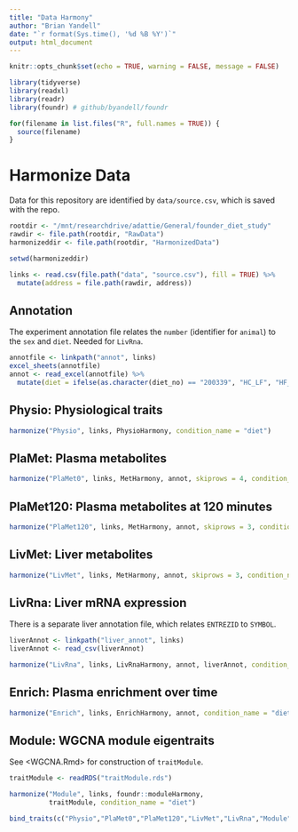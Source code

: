 ```yaml
---
title: "Data Harmony"
author: "Brian Yandell"
date: "`r format(Sys.time(), '%d %B %Y')`"
output: html_document
---
```


```r
knitr::opts_chunk$set(echo = TRUE, warning = FALSE, message = FALSE)
```

```r
library(tidyverse)
library(readxl)
library(readr)
library(foundr) # github/byandell/foundr
```

```r
for(filename in list.files("R", full.names = TRUE)) {
  source(filename)
}
```

# Harmonize Data

Data for this repository are identified by `data/source.csv`,
which is saved with the repo.

```r
rootdir <- "/mnt/researchdrive/adattie/General/founder_diet_study"
rawdir <- file.path(rootdir, "RawData")
harmonizeddir <- file.path(rootdir, "HarmonizedData")
```

```r
setwd(harmonizeddir)
```

```r
links <- read.csv(file.path("data", "source.csv"), fill = TRUE) %>%
  mutate(address = file.path(rawdir, address))
```

## Annotation

The experiment annotation file relates the `number` (identifier for `animal`) to the `sex` and `diet`. Needed for `LivRna`.

```r
annotfile <- linkpath("annot", links)
excel_sheets(annotfile)
annot <- read_excel(annotfile) %>%
  mutate(diet = ifelse(as.character(diet_no) == "200339", "HC_LF", "HF_LC"))
```

## Physio: Physiological traits

```r
harmonize("Physio", links, PhysioHarmony, condition_name = "diet")
```

## PlaMet: Plasma metabolites

```r
harmonize("PlaMet0", links, MetHarmony, annot, skiprows = 4, condition_name = "diet")
```

## PlaMet120: Plasma metabolites at 120 minutes

```r
harmonize("PlaMet120", links, MetHarmony, annot, skiprows = 3, condition_name = "diet")
```

## LivMet: Liver metabolites

```r
harmonize("LivMet", links, MetHarmony, annot, skiprows = 3, condition_name = "diet")
```

## LivRna: Liver mRNA expression

There is a separate liver annotation file, which relates `ENTREZID` to `SYMBOL`.

```r
liverAnnot <- linkpath("liver_annot", links)
liverAnnot <- read_csv(liverAnnot)
```

```r
harmonize("LivRna", links, LivRnaHarmony, annot, liverAnnot, condition_name = "diet")
```

## Enrich: Plasma enrichment over time

```r
harmonize("Enrich", links, EnrichHarmony, annot, condition_name = "diet")
```

## Module: WGCNA module eigentraits

See <WGCNA.Rmd> for construction of `traitModule`.

```r
traitModule <- readRDS("traitModule.rds")
```

```r
harmonize("Module", links, foundr::moduleHarmony,
          traitModule, condition_name = "diet")
```

```r
bind_traits(c("Physio","PlaMet0","PlaMet120","LivMet","LivRna","Module","Enrich"))
```
